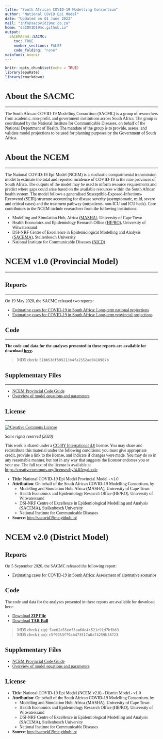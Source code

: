 ```yaml
---
title: "South African COVID-19 Modelling Consortium"
author: "National COVID Epi Model"
date: "Updated on 01 June 2022"
mail: "info@sacovid19mc.co.za"
home: "saCOVID19mc.github.io"
output:
  SACEMArmd::SACMC:
    toc: TRUE
    number_sections: FALSE
    code_folding: "none"
mainfont: Avenir
---
```


<style>
#TOC {
  top: 1%;
  opacity: 0.5;
}
#TOC:hover {
  opacity: 1;
}
body{
  font-family: Avenir;
}
</style>

```r
knitr::opts_chunk$set(echo = TRUE)
library(epuRate)
library(rmarkdown)
```
  
# About the SACMC
***
The South African COVID-19 Modelling Consortium (SACMC) is a group of researchers from academic, non-profit, and government institutions across South Africa. The group is coordinated by the National Institute for Communicable Diseases, on behalf of the National Department of Health. The mandate of the group is to provide, assess, and validate model projections to be used for planning purposes by the Government of South Africa.

# About the NCEM
***
The National COVID-19 Epi Model (NCEM) is a stochastic compartmental transmission model to estimate the total and reported incidence of COVID-19 in the nine provinces of South Africa. The outputs of the model may be used to inform resource requirements and predict where gaps could arise based on the available resources within the South African health system. The model follows a generalised Susceptible-Exposed-Infectious-Recovered (SEIR) structure accounting for disease severity (asymptomatic, mild, severe and critical cases) and the treatment pathway (outpatients, non-ICU and ICU beds). Core contributors to the NCEM include researchers from the following institutions:

- Modelling and Simulation Hub, Africa ([MASHA](http://www.masha.uct.ac.za/)), University of Cape Town
- Health Economics and Epidemiology Research Office ([HE²RO](http://www.heroza.org)), University of Witwatersrand
- DSI-NRF Centre of Excellence in Epidemiological Modelling and Analysis ([SACEMA](http://www.sacema.org)), Stellenbosch University
- National Institute for Communicable Diseases ([NICD](http://www.nicd.ac.za))

# NCEM v1.0 (Provincial Model)
***
## Reports
***
On 19 May 2020, the SACMC released two reports:

- [Estimating cases for COVID-19 in South Africa: Long-term national projections](https://www.nicd.ac.za/wp-content/uploads/2020/05/SACovidModellingReport_NationalLongTermProjections_Final.pdf)
- [Estimating cases for COVID-19 in South Africa: Long-term provincial projections](https://www.nicd.ac.za/wp-content/uploads/2020/05/SACovidModellingReport_ProvincialLongTermProjections_Final.pdf)

## Code
***
**The code and data for the analyses presented in these reports are available for download [here](./provincalModel-NCEM-1.0.zip).**

> MD5 check: `51bb53df599213b4fa2552ae0416987b`

## Supplementary Files
***
- [NCEM Provincial Code Guide](./ncemProvincialCodeGuide.pdf)
- [Overview of model equations and parameters](./supplementaryInformation)

## License
***
<a rel="license" href="http://creativecommons.org/licenses/by/4.0/"><img alt="Creative Commons License" style="border-width:0" src="https://i.creativecommons.org/l/by/4.0/88x31.png" /></a>

_Some rights reserved (2020)_

This work is shared under a [CC-BY International 4.0](https://creativecommons.org/licenses/by/4.0/) license. You may share and redistribute this material under the following conditions: you must give appropriate credit, provide a link to the license, and indicate if changes were made. You may do so in any reasonable manner, but not in any way that suggests the licensor endorses you or your use. The full text of the license is available at <https://creativecommons.org/licenses/by/4.0/legalcode>.

- **Title**: National COVID-19 Epi Model Provincial Model - v1.0
- **Attribution**: On behalf of the South African COVID-19 Modelling Consortium, by
    - Modelling and Simulation Hub, Africa (MASHA), University of Cape Town
    - Health Economics and Epidemiology Research Office (HE²RO), University of Witwatersrand
    - DSI-NRF Centre of Excellence in Epidemiological Modelling and Analysis (SACEMA), Stellenbosch University
    - National Institute for Communicable Diseases
- **Source**: <http://sacovid19mc.github.io/>


# NCEM v2.0 (District Model)

## Reports

On 5 September 2020, the SACMC released the following report:

- [Estimating cases for COVID-19 in South Africa: Assessment of alternative scenarios](https://www.nicd.ac.za/wp-content/uploads/2020/11/SACovidModellingReport_LongTermProjections_050920_final.pdf)


## Code

The code and data for the analyses presented in these reports are available for download here:

<ul class="downloads">
  <li><a href="https://sacovid19mc.github.io/districtModel-NCEM-2.0.zip">Download <strong>ZIP File</strong></a></li>
  <li><a href="https://sacovid19mc.github.io/districtModel-NCEM-2.0.tar">Download <strong>TAR Ball</strong></a></li>
</ul>

> MD5 check (.zip): `5ae62a55eef3aa68c4c521c91d7bfb63` <br> MD5 check (.tar): `c5f9953f79ab473517a0a74259b36723`

## Supplementary Files

- [NCEM Provincial Code Guide](./ncemProvincialCodeGuide.pdf)
- [Overview of model equations and parameters](./districtModelSupplementaryFile.pdf)


## License

- **Title**: National COVID-19 Epi Model (NCEM v2.0) - District Model - v1.0
- **Attribution**: On behalf of the South African COVID-19 Modelling Consortium, by
    - Modelling and Simulation Hub, Africa (MASHA), University of Cape Town
    - Health Economics and Epidemiology Research Office (HE²RO), University of Witwatersrand
    - DSI-NRF Centre of Excellence in Epidemiological Modelling and Analysis (SACEMA), Stellenbosch University
    - National Institute for Communicable Diseases
- **Source**: <http://sacovid19mc.github.io/>
